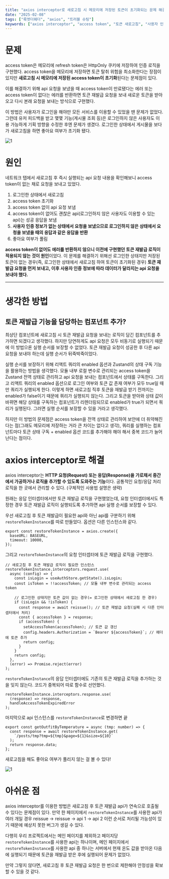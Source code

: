 ```yaml
---
title: "axios interceptor로 새로고침 시 메모리에 저장된 토큰이 초기화되는 문제 해결하기"
date: "2025-02-08"
tags: ["룩엣더웨더", "axios", "트러블 슈팅"]
keywords: ["axios interceptor", "access token", "토큰 새로고침", "사용자 인증"]
---
```


# 문제

access token은 메모리에 refresh token은 HttpOnly 쿠키에 저장하여 인증 로직을 구현했다. access token을 메모리에 저장하면 토큰 탈취 위험을 최소화한다는 장점이 있지만 **새로고침 시 메모리에 저장된 access token이 초기화**된다는 문제점이 있다.

이를 해결하기 위해 api 요청을 보냈을 때 access token이 만료됐다는 에러 또는 access token이 없다는 에러를 반환하면 토큰 재발급 요청을 보내 새로운 토큰을 받아오고 다시 본래 요청을 보내는 방식으로 구현했다.

이 방법은 사용자가 로그인을 해야만 모든 서비스를 이용할 수 있었을 땐 문제가 없었다. 그런데 유저 피드백을 받고 몇몇 기능(게시물 조회 등)은 로그인하지 않은 사용자도 이용 가능하게 기획 방향을 수정한 후엔 문제가 생겼다. 로그인한 상태에서 게시물을 보다가 새로고침을 하면 좋아요 여부가 초기화 됐다.

![1](/posts/projects/persist_token_after_refresh/1.gif)

# 원인

네트워크 탭에서 새로고침 후 즉시 실행되는 api 요청 내용을 확인해보니 access token이 없는 채로 요청을 보내고 있었다.

1. 로그인한 상태에서 새로고침
2. access token 초기화
3. access token 없이 api 요청 보냄
4. access token이 없어도 괜찮은 api(로그인하지 않은 사용자도 이용할 수 있는 api)는 성공 응답을 보냄
5. **사용자 인증 정보가 없는 상태에서 요청을 보냈으므로 로그인하지 않은 상태에서 요청을 보냈을 때의 응답과 같은 응답을 반환**
6. 좋아요 여부가 풀림

**access token이 없어도 에러를 반환하지 않으니 이전에 구현했던 토큰 재발급 로직이 적용되지 않는 것이 원인**이었다. 이 문제를 해결하기 위해선 로그인한 상태지만 저장된 토큰이 없는 경우(즉, 로그인한 상태에서 새로고침 하여 토큰이 초기화된 경우) **토큰 재발급 요청을 먼저 보내고, 이후 사용자 인증 정보에 따라 데이터가 달라지는 api 요청을 보내야 했다.**

---

# 생각한 방법

## 토큰 재발급 기능을 담당하는 컴포넌트 추가?

최상단 컴포넌트에 새로고침 시 토큰 재발급 요청을 보내는 로직이 담긴 컴포넌트를 추가하면 되겠다고 생각했다. 하지만 당연하게도 api 요청은 모두 비동기로 실행되기 때문에 이 방법으론 실행 순서를 보장할 수 없었다. 토큰 재발급 요청이 성공한 후 다른 api 요청을 보내야 하는데 실행 순서가 뒤죽박죽이었다.

실행 순서를 보장하기 위해 리액트 쿼리의 enabled 옵션과 Zustand의 상태 구독 기능을 활용하는 방법을 생각했다. 모듈 내부 로컬 변수로 관리되는 access token을 Zustand 전역 상태로 관리하고 api 요청을 보내는 컴포넌트에서 상태를 구독한다. 그리고 리액트 쿼리의 enabled 옵션으로 로그인 여부와 토큰 값 존재 여부가 모두 true일 때만 쿼리가 실행되게 한다. 이렇게 하면 새로고침 직후 토큰을 재발급 받기 전까지는 enabled가 false이기 때문에 쿼리가 실행되지 않는다. 그리고 토큰을 받아와 상태 값이 바뀌면 해당 상태를 구독하는 컴포넌트가 리렌더링되므로 enabled가 true가 되면서 쿼리가 실행된다. 그러면 실행 순서를 보장할 수 있을 거라고 생각했다.

하지만 이 방법의 문제점은 access token을 전역 상태로 관리하여 보안에 더 취약해진다는 점(그래도 메모리에 저장하는 거라 큰 차이는 없다고 생각), 쿼리를 실행하는 컴포넌트마다 토큰 상태 구독 + enabled 옵션 코드를 추가해야 해야 해서 중복 코드가 늘어난다는 점이다.

# axios interceptor로 해결

axios interceptor는 **HTTP 요청(Request) 또는 응답(Response)을 가로채서 중간에서 가공하거나 로직을 추가할 수 있도록 도와주는 기능**이다. 공통적인 요청/응답 처리 로직을 한 곳에서 관리할 수 있다. (구체적인 사용법 설명은 생략)

원래는 응답 인터셉터에서만 토큰 재발급 로직을 구현했었는데, 요청 인터셉터에서도 특정한 경우 토큰 재발급 로직이 실행되도록 추가하면 api 실행 순서를 보장할 수 있다.

우선 새로고침 후 토큰 재발급이 필요한 api와 아닌 api를 구분하기 위해 `restoreTokenInstance`를 따로 만들었다. 옵션은 다른 인스턴스와 같다.

```tsx
export const restoreTokenInstance = axios.create({
  baseURL: BASEURL,
  timeout: 10000,
});
```

그리고 `restoreTokenInstance`의 요청 인터셉터에 토큰 재발급 로직을 구현했다.

```tsx
// 새로고침 후 토큰 재발급 로직이 필요한 인스턴스
restoreTokenInstance.interceptors.request.use(
  async (config) => {
    const isLogin = useAuthStore.getState().isLogin;
    const isToken = !!accessToken; // 모듈 내부 변수로 관리되는 access token

    // 로그인한 상태지만 토큰 값이 없는 경우(= 로그인한 상태에서 새로고침 한 경우)
    if (isLogin && !isToken) {
      const response = await reissue(); // 토큰 재발급 요청(실패 시 다른 인터셉터에서 처리)
      const { accessToken } = response;
      if (accessToken) {
        setAccessToken(accessToken); // 토큰 값 갱신
        config.headers.Authorization = `Bearer ${accessToken}`; // 헤더에 토큰 추가
        return config;
      }
    }
    return config;
  },
  (error) => Promise.reject(error)
);
```

`restoreTokenInstance`의 응답 인터셉터에도 기존의 토큰 재발급 로직을 추가하는 것을 잊지 않는다. 코드가 중복되어 따로 함수로 선언했다.

```tsx
restoreTokenInstance.interceptors.response.use(
  (response) => response,
  handleAccessTokenExpiredError
);
```

마지막으로 api 인스턴스를 `restoreTokenInstance`로 변경하면 끝

```tsx
export const getOutfitByTemperature = async (tmp: number) => {
  const response = await restoreTokenInstance.get(
    `/posts/tmp?tmp=${tmp}&page=${1}&size=${10}`
  );
  return response.data;
};
```

새로고침을 해도 좋아요 여부가 풀리지 않는 걸 볼 수 있다!

![1](/posts/projects/persist_token_after_refresh/2.gif)

# 아쉬운 점

axios interceptor를 이용한 방법은 새로고침 후 토큰 재발급 api가 연속으로 호출될 수 있다는 문제점이 있다. 만약 한 페이지에서 `restoreTokenInstance`를 사용한 api가 여러 개일 경우 reissue → reissue → api 1 → api 2 이런 순서로 처리될 가능성이 있기 때문에 예상치 못한 버그가 생길 수 있다.

다행히 우리 프로젝트에서는 메인 페이지를 제외하고 페이지당 `restoreTokenInstance`를 사용한 api는 하나이며, 메인 페이지에서 `restoreTokenInstance`를 사용한 api 중 하나는 서버에서 현재 온도 값을 받아온 다음에 실행되기 때문에 토큰을 재발급 받은 후에 실행되어 문제가 없었다.

만약 그렇지 않다면, 새로고침 후 토큰 재발급 요청은 한 번으로 제한해야 안정성을 확보할 수 있을 것 같다.
